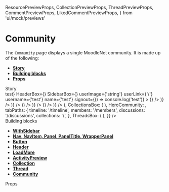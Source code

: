   ResourcePreviewProps,
  CollectionPreviewProps,
  ThreadPreviewProps,
  CommentPreviewProps,
  LikedCommentPreviewProps,
} from 'ui/mock/previews'

<Meta title="Pages|Community" component={Community} />

# Community

The `Community` page displays a single MoodleNet community. It is made up of the following:

- **[Story](#story)**
- **[Building blocks](#modules)**
- **[Props](#props)**

<div id="story">Story</div>

<Preview>
  <Story name="community page">
    <WithSidebar
      SearchBox={<h1>test</h1>}
      HeaderBox={<MainHeader {...getMainHeaderProps()} />}
      SidebarBox={<Sidebar {...useGetSidebarProps()} />}
      userImage={'string'}
      userLink={'/'}
      username={'test'}
      name={'test'}
      signout={() => console.log('test')}
    >
      <Community
        {...{
          isJoined: true,
          communityName: 'OER licensing',
          newThreadFormik: useToggleFormik(),
          loadMoreActivities: useGetLoadMoreProps(),
          loadMoreCollections: useGetLoadMoreProps(),
          loadMoreThreads: useGetLoadMoreProps(),
          ActivitiesBox: (
            <React.Fragment>
              <ActivityPreview
                {...activityPreviewProps('Added a link', <Resource {...ResourcePreviewProps()} />)}
              />
              <ActivityPreview
                {...activityPreviewProps(
                  'Uploaded a resource',
                  <Resource {...ResourcePreviewProps('license', 'pdf')} />
                )}
              />
              <ActivityPreview
                {...activityPreviewProps(
                  'Created a comment',
                  <Comment {...CommentPreviewProps()} />
                )}
              />
              <ActivityPreview
                {...activityPreviewProps(
                  'Created a comment',
                  <Comment {...CommentPreviewProps()} />
                )}
              />
              <ActivityPreview
                {...activityPreviewProps(
                  'Like a comment',
                  <LikedComment {...LikedCommentPreviewProps()} />
                )}
              />
              <ActivityPreview
                {...activityPreviewProps(
                  'Created a comment',
                  <Comment {...CommentPreviewProps()} />
                )}
              />
              <ActivityPreview
                {...activityPreviewProps(
                  'Created a comment',
                  <Comment {...CommentPreviewProps()} />
                )}
              />
            </React.Fragment>
          ),
          CollectionsBox: (
            <React.Fragment>
              <Box sx={{ marginBottom: 0 }}>
                <Collection
                  {...CollectionPreviewProps(
                    'a new collection name',
                    true,
                    'https://linktoimage',
                    'a description of the collection'
                  )}
                />
              </Box>
              <Box sx={{ marginBottom: 0 }}>
                <Collection
                  {...CollectionPreviewProps(
                    'a new collection name',
                    true,
                    'https://linktoimage',
                    'a description of the collection'
                  )}
                />
              </Box>
              <Box sx={{ marginBottom: 0 }}>
                <Collection {...CollectionPreviewProps()} />
              </Box>
              <Box sx={{ marginBottom: 0 }}>
                <Collection {...CollectionPreviewProps()} />
              </Box>
              <Box sx={{ marginBottom: 0 }}>
                <Collection {...CollectionPreviewProps()} />
              </Box>
              <Box sx={{ marginBottom: 0 }}>
                <Collection {...CollectionPreviewProps()} />
              </Box>
            </React.Fragment>
          ),
          HeroCommunity: <HeroCommunity {...useGetHeroCommunityProps(true)} />,
          tabPaths: {
            timeline: '/timeline',
            members: '/members',
            discussions: '/discussions',
            collections: '/',
          },
          ThreadsBox: (
            <React.Fragment>
              <Box mx={2} mb={2}>
                <Thread {...ThreadPreviewProps()} />
              </Box>
              <Box mx={2} mb={2}>
                <Thread {...ThreadPreviewProps()} />
              </Box>
              <Box mx={2} mb={2}>
                <Thread {...ThreadPreviewProps()} />
              </Box>
              <Box mx={2} mb={2}>
                <Thread {...ThreadPreviewProps()} />
              </Box>
              <Box mx={2} mb={2}>
                <Thread {...ThreadPreviewProps()} />
              </Box>
              <Box mx={2} mb={2}>
                <Thread {...ThreadPreviewProps()} />
              </Box>
            </React.Fragment>
          ),
        }}
      />
    </WithSidebar>
  </Story>
</Preview>

<div id="modules">Building blocks</div>

- **[WithSidebar](#)**
- **[Nav, NavItem, Panel, PanelTitle, WrapperPanel](#)**
- **[Button](#)**
- **[Header](#)**
- **[LoadMore](#)**
- **[ActivityPreview](#)**
- **[Collection](#)**
- **[Thread](#)**
- **[Community](#)**

<div id="props">Props</div>

<Props of={Community} />
